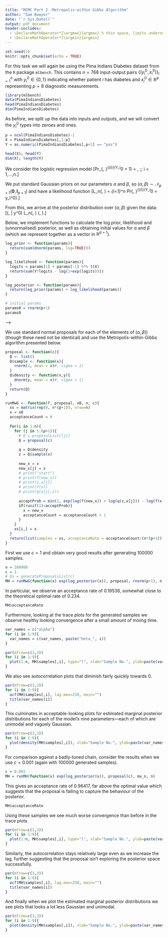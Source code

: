 ```yaml
---
title: "MCMC Part 2 -Metropolis-within Gibbs Algorithm"
author: "Sam Bowyer"
date: "`r Sys.Date()`"
output: pdf_document
header-includes:
  - \DeclareMathOperator*{\argmax}{argmax} % thin space, limits underneath in displays
  - \DeclareMathOperator*{\argmin}{argmin}
---
```


```r
set.seed(1)
knitr::opts_chunk$set(echo = TRUE)
```

For this task we will again be using the Pima Indians Diabetes dataset from the `R` package `mlbench`. This contains $n=768$ input-output pairs $\{(y_i^0, x_i^0)\}_{i=1}^n$ with $y_i^0 \in \{0,1\}$ indicating whether patient $i$ has diabetes and $x_i^0 \in \mathbb{R}^p$ representing $p=8$ diagnostic measurements.
```r
library(mlbench)
data(PimaIndiansDiabetes)
head(PimaIndiansDiabetes)
dim(PimaIndiansDiabetes)
```

As before, we split up the data into inputs and outputs, and we will convert the $y_i^0$ types into zeroes and ones.
```r
p = ncol(PimaIndiansDiabetes)-1
X = PimaIndiansDiabetes[,1:p]
Y = as.numeric(PimaIndiansDiabetes[,p+1] == "pos")

head(X); head(Y)
dim(X); length(Y)
```

We consider the logistic regression model
\[Pr_{\alpha, \beta}^{(i)}(Y_i^0 = 1) = \frac{1}{1 + e^{-\alpha -\beta^T x_i^0}}, \;\; i = 1,...,n.\]

We put standard Gaussian priors on our parameters $\alpha$ and $\beta$, so $(\alpha, \beta) \sim \mathcal{N}_{p+1}(\mathbf{0}, \mathbf{I}_{p+1})$ and have a likelihood function
\[L_n(\alpha, \beta) = \prod_{i=1}^n Pr_{\alpha, \beta}^{(i)}(Y_i^0 = y_i^0).\]

From this, we arrive at the posterior distribution over $(\alpha, \beta)$ given the data:
\[\pi(\alpha, \beta | y^0) \propto L_n(\alpha, \beta) \pi(\alpha, \beta).\]

Below, we implement functions to calculate the log prior, likelihood and (unnormalised) posterior, as well as obtaining initial values for $\alpha$ and $\beta$ (which we represent together as a vector in $\mathbb{R}^{p+1}$). 
```r
log_prior <- function(params){
  return(sum(dnorm(params, log=TRUE)))
}

log_likelihood <- function(params){
  logits = params[1] + params[-1] %*% t(X)
  return(sum(Y*logits - log(1+exp(logits))))
}

log_posterior <- function(params){
  return(log_prior(params) + log_likelihood(params))
}

# initial params
params0 = rnorm(p+1)
params0
```

<!-- In the previous portfolio, for our proposal distribution $Q$ we used $Q(z, dz') = \mathcal{N}_{p+1}(z, c \Sigma_n)$ with a tuning parameter $c > 0$, where  -->
<!-- \[\begin{aligned} -->
<!-- \Sigma_n &= -(\mathbf{H}_n(\mu_n))^{-1} \\ -->
<!-- \mu_n &= \argmax_{(\alpha, \beta) \in \mathbb{R}^{p+1}} \log \pi(\alpha, \beta | y^0) \\ -->
<!-- \mathbf{H}_n(\theta) &= \left(\frac{\partial^2}{\partial\theta_l \partial \theta_l} \log \pi(\theta | y^0)\right)_{j,l=1}^{p+1}, \;\; \forall \theta \in \mathbb{R}^{p+1}. -->
<!-- \end{aligned}\] -->

<!-- We approximate $\mu_n$ using `optim` and calculate the Hessian $\mathbf{H}_n(\mu_n))$ using the `hessian` function from the package `pracma`. -->
<!-- ```{r} -->
<!-- mu_n = optim(par = params0, function(x) -log_likelihood(x))$par -->

<!-- library(pracma) -->
<!-- Sigma_n = -solve(hessian(f=log_posterior, x=mu_n)) -->
<!-- ``` -->

<!-- Here $Q(z, dz') = \mathcal{N}_{p+1} (\mu_n, \Sigma_n)$ is a Gaussian approximation of $\pi(\alpha, \beta | y^0)$, so in order to create our proposals $\{Q_j\}_{j=1}^{p+1}$ for each parameter in $\theta := (\alpha, \beta) \in \mathbb{R}^{p+1}$, for \textit{this} portfolio, we will use a conditional Gaussian distribution, where for each parameter $\theta_j \in \mathbb{R}$, $j \in \{1,...,p+1\}$, we condition on all other parameters $\theta_{j'}$, $j' \neq j$. -->

<!-- We can do this by first letting $\Sigma_{(-j, -j)}$ be the submatrix of $\Sigma_n$ with the $j$th row and column removed, $\Sigma_{(-j, j)} \in \mathbb{R}^p$ be the $j$th column of $\Sigma_n$ with the $j$th element removed, $\Sigma_{(j, -j)} = (\Sigma_{(-j,j)})^T$ and $\Sigma_{(j,j)}$ be the $(j,j)$th element of $\Sigma_n$. -->
<!-- Additionally, we define $\theta_{-j} \in \mathbb{R}^p$ to be the vector $\theta$ with its $j$th element, $\theta_j$, removed. -->
<!-- With this, the desired conditional distribution for a new sample $z_j$ in place of the old $\theta_j$, is given by -->
<!-- \[Q(z_j, dz'_j | \theta)= \mathcal{N}_p(z_j, c \hat{\Sigma}_{(j,j)}) \] -->
<!-- where -->
<!-- \[\begin{aligned} -->
<!-- \hat{\Sigma}^{(j)} &= \Sigma_{(j,j)} - \Sigma_{(j,-j)} (\Sigma_{(-j,-j)})^{-1} \Sigma_n(-j,j)} -->
<!-- \end{aligned}\] -->

<!-- <!-- NOT $\hat{z}_{j} &= z_j + \Sigma_{(j,-j)} (\Sigma_{(-j,-j)})^{-1}(\theta_{-j} - \mu_n^{(-j)})$ --> -->
<!-- ```{r} -->
<!-- library(mvtnorm) -->
<!-- proposal <- function(c, j){ -->
<!--   # calculate conditional mean and covariance -->
<!--   Sigma_hat = Sigma_n[j,j] - Sigma_n[j,-j] %*% solve(Sigma_n[-j,-j]) %*% Sigma_n[-j,j] -->

<!--   Q <- list() -->
<!--   Q$sample <- function(x){ -->
<!--     rnorm(1, mean = x, sd = c*Sigma_hat) -->
<!--   } -->
<!--   Q$density <- function(x,y){ -->
<!--     dnorm(y, mean = x, sd = c*Sigma_hat) -->
<!--   } -->
<!--   return(Q) -->
<!-- } -->
<!-- ``` -->

<!-- We can generate our full list of proposals into a list as follows. -->
<!-- ```{r} -->
<!-- generateProposalsList <- function(c){ -->
<!--   conditionals = list() -->
<!--   for (j in 1:(p+1)){ -->
<!--     conditionals[[j]] = proposal(c,j) -->
<!--   } -->
<!--   return(conditionals) -->
<!-- } -->
<!-- ``` -->

We use standard normal proposals for each of the elements of $(\alpha, \beta()$  (though these need not be identical) and use the Metropolis-within-Gibbs algorithm presented below.
```r
proposal <- function(c){
  Q <- list()
  Q$sample <- function(x){
    rnorm(1, mean = x)#, sigma = 1)
  }
  Q$density <- function(x,y){
    dnorm(y, mean = x)#, sigma = 1)
  }
  return(Q)
}

runMwG <- function(f, proposal, x0, n, c){
  xs = matrix(rep(0, n*(p+1)), nrow=n)
  x = x0
  acceptanceCount = 0
  
  for(i in 1:n){
    for (j in 1:(p+1)){
      # Q = proposalList[[j]]
      Q = proposal(c)
      
      q = Q$density
      z = Q$sample(x)
      
      new_x = x
      new_x[j] = z
      # print("start")
      # print(f(new_x))
      # print(z,x[j])
      # print(f(x))
      # print(q(x[j],z))
      
      acceptProb = min(1, exp(log(f(new_x)) + log(q(z,x[j])) - log(f(x)) - log(q(x[j],z))))
      if(runif(1)<acceptProb){
        x = new_x
        acceptanceCount = acceptanceCount + 1
      }
    }
    xs[i,] = x
  }
  return(list(samples = xs, acceptanceRate = acceptanceCount/(n*(p+1))))
}
```

First we use $c=1$ and obtain very good results after generating 100000 samples.
```r
n = 100000
c = 1
# Qs = generateProposalsList(c)
MH = runMwG(function(x) exp(log_posterior(x)), proposal, rnorm(p+1), n, 1)
```

In particular, we observe an acceptance rate of 0.19538, somewhat close to the theoretical optimal rate of 0.234.
```r
MH$acceptanceRate
```

Furthermore, looking at the trace plots for the generated samples we observe healthy looking convergence after a small amount of mixing time.
```r
var_names = c("alpha")
for (i in 1:9){
  var_names = c(var_names, paste("beta_", i))
}

par(mfrow=c(3,3))
for (i in 1:9){
  plot(1:n, MH$samples[,i], type="l", xlab="Sample No.", ylab=paste(var_names[i]))
}
```

We also see autocorrelation plots that diminish fairly quickly towards 0.
```r
par(mfrow=c(3,3))
for (i in 1:9){
  acf(MH$samples[,i], lag.max=250, main="")
  title(var_names[i])
}
```

This culminates in acceptable-looking plots for estimated marginal posterior distributions for each of the model's nine parameters---each of which are unimodal and vaguely Gaussian.
```r
par(mfrow=c(3,3))
for (i in 1:9){
  plot(density(MH$samples[,i]), xlab="Sample No.", ylab=paste(var_names[i]), main="Marginal Density")
}
```

For comparison against a badly-tuned chain, consider the results when we use $c=0.001$ (again with 100000 generated samples).

```r
c = 0.001
MH = runMH(function(x) exp(log_posterior(x)), proposal(c), mu_n, n)
```

This gives an acceptance rate of 0.96417, far above the optimal value which suggests that the proposal is failing to capture the behaviour of the posterior.
```r
MH$acceptanceRate
```

Using these samples we see much worse convergence than before in the trace plots.
```r
par(mfrow=c(3,3))
for (i in 1:9){
  plot(1:n, MH$samples[,i], type="l", xlab="Sample No.", ylab=paste(var_names[i]))
}
```

Similarly, the autocorrelation stays relatively large even as we increase the lag, further suggesting that the proposal isn't exploring the posterior space successfully.
```r
par(mfrow=c(3,3))
for (i in 1:9){
  acf(MH$samples[,i], lag.max=250, main="")
  title(var_names[i])
}
```

And finally when we plot the estimated marginal posterior distributions we see plots that looks a lot less Gaussian and unimodal.
```r
par(mfrow=c(3,3))
for (i in 1:9){
  plot(density(MH$samples[,i]), xlab="Sample No.", ylab=paste(var_names[i]), main="Marginal Density")
}
```